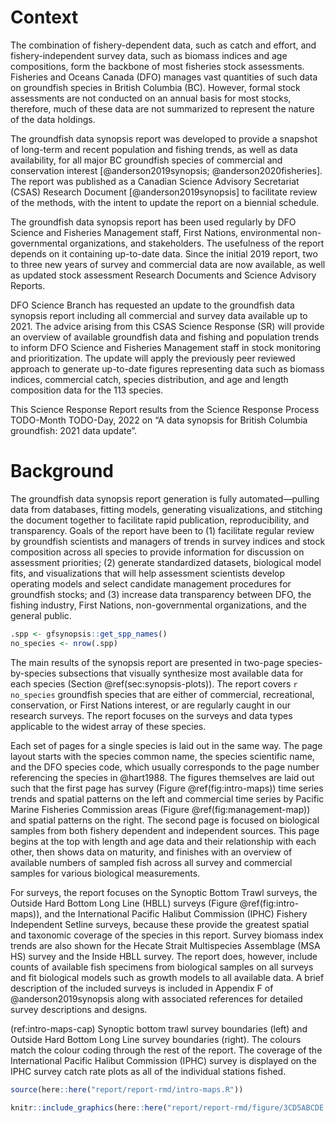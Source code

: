 # Context {#sec:context}

The combination of fishery-dependent data, such as catch and effort, and fishery-independent survey data, such as biomass indices and age compositions, form the backbone of most fisheries stock assessments. 
Fisheries and Oceans Canada (DFO) manages vast quantities of such data on groundfish species in British Columbia (BC). 
However, formal stock assessments are not conducted on an annual basis for most stocks, therefore, much of these data are not summarized to represent the nature of the data holdings.

The groundfish data synopsis report was developed to provide a snapshot of long-term and recent population and fishing trends, as well as data availability, for all major BC groundfish species of commercial and conservation interest [@anderson2019synopsis; @anderson2020fisheries].
The report was published as a Canadian Science Advisory Secretariat (CSAS) Research Document [@anderson2019synopsis] to facilitate review of the methods, with the intent to update the report on a biennial schedule.

The groundfish data synopsis report has been used regularly by DFO Science and Fisheries Management staff, First Nations, environmental non-governmental organizations, and stakeholders. 
The usefulness of the report depends on it containing up-to-date data. 
Since the initial 2019 report, two to three new years of survey and commercial data are now available, as well as updated stock assessment Research Documents and Science Advisory Reports. 

DFO Science Branch has requested an update to the groundfish data synopsis report including all commercial and survey data available up to 2021. 
The advice arising from this CSAS Science Response (SR) will provide an overview of available groundfish data and fishing and population trends to inform DFO Science and Fisheries Management staff in stock monitoring and prioritization. 
The update will apply the previously peer reviewed approach to generate up-to-date figures representing data such as biomass indices, commercial catch, species distribution, and age and length composition data for the 113 species.

This Science Response Report results from the Science Response Process TODO-Month TODO-Day, 2022 on "A data synopsis for British Columbia groundfish: 2021 data update".

# Background {#sec:background}

The groundfish data synopsis report generation is fully automated---pulling data from databases, fitting models, generating visualizations, and stitching the document together to facilitate rapid publication, reproducibility, and transparency.
Goals of the report have been to 
(1) facilitate regular review by groundfish
scientists and managers of trends in survey indices and stock composition
across all species to provide information for discussion on assessment
priorities;
(2) generate standardized datasets, biological model fits, and visualizations that will help assessment scientists develop operating models and select candidate management procedures for groundfish stocks; and
(3) increase data transparency between DFO, the fishing industry, First Nations, non-governmental organizations, and the general public. 
<!-- We provide guidance on the limits to application of the methods and summaries in the report (Section \@ref(sec:caveats)). -->

```r
.spp <- gfsynopsis::get_spp_names()
no_species <- nrow(.spp)
```

The main results of the synopsis report are presented in two-page species-by-species subsections that visually synthesize most available data for each species (Section \@ref(sec:synopsis-plots)). 
The report covers `r no_species` groundfish species that are either of commercial, recreational, conservation, or First Nations interest, or are regularly caught in our research surveys. 
The report focuses on the surveys and data types applicable to the widest array of these species.

Each set of pages for a single species is laid out in the same way. 
The page layout starts with the species common name, the species scientific name, and the DFO species code, which usually corresponds to the page number referencing the species in @hart1988. 
The figures themselves are laid out such that the first page has survey (Figure \@ref(fig:intro-maps)) time series trends and spatial patterns on the left and commercial time series by Pacific Marine Fisheries Commission areas (Figure \@ref(fig:management-map)) and spatial patterns on the right. 
The second page is focused on biological samples from both fishery dependent and independent sources. 
This page begins at the top with length and age data and their relationship with each other, then shows data on maturity, and finishes with an overview of available numbers of sampled fish across all survey and commercial samples for various biological measurements.

For surveys, the report focuses on the Synoptic Bottom Trawl surveys, the Outside Hard Bottom Long Line (HBLL) surveys (Figure \@ref(fig:intro-maps)), and the International Pacific Halibut Commission (IPHC) Fishery Independent Setline surveys, because these provide the greatest spatial and taxonomic coverage of the species in this report. 
Survey biomass index trends are also shown for the Hecate Strait Multispecies Assemblage (MSA HS) survey and the Inside HBLL survey. 
The report does, however, include counts of available fish specimens from biological samples on all surveys and fit biological models such as growth models to all available data. 
A brief description of the included surveys is included in Appendix F of @anderson2019synopsis along with associated references for detailed survey descriptions and designs. 

(ref:intro-maps-cap) Synoptic bottom trawl survey boundaries (left) and Outside Hard Bottom Long Line survey boundaries (right). 
The colours match the colour coding through the rest of the report. 
The coverage of the International Pacific Halibut Commission (IPHC) survey is displayed on the IPHC survey catch rate plots as all of the individual stations fished. 

```r
source(here::here("report/report-rmd/intro-maps.R"))
```

```r
knitr::include_graphics(here::here("report/report-rmd/figure/3CD5ABCDE.png"), dpi = NA)
```
